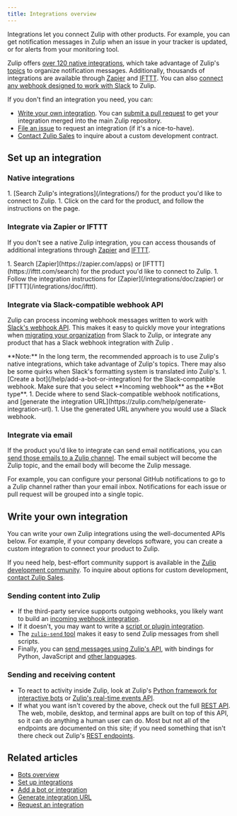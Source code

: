 ```yaml
---
title: Integrations overview
---
```




Integrations let you connect Zulip with other products. For example, you can get
notification messages in Zulip when an issue in your tracker is updated, or for
alerts from your monitoring tool.

Zulip offers [over 120 native integrations](/integrations/), which take
advantage of Zulip's [topics](/help/introduction-to-topics) to organize
notification messages. Additionally, thousands of integrations are available
through [Zapier](https://zapier.com/apps) and [IFTTT](https://ifttt.com/search).
You can also [connect any webhook designed to work with
Slack](/integrations/doc/slack_incoming) to Zulip.

If you don't find an integration you need, you can:

* [Write your own integration](#write-your-own-integration). You can [submit a
  pull
  request](https://zulip.readthedocs.io/en/latest/contributing/reviewable-prs.html)
  to get your integration merged into the main Zulip repository.
* [File an issue](https://github.com/zulip/zulip/issues/new/choose) to request
  an integration (if it's a nice-to-have).
* [Contact Zulip Sales](mailto:sales@zulip.com) to inquire about a custom
  development contract.

## Set up an integration

### Native integrations

<Steps>
  1. [Search Zulip's integrations](/integrations/) for the product you'd like to
     connect to Zulip.
  1. Click on the card for the product, and follow the instructions on the page.
</Steps>

### Integrate via Zapier or IFTTT

If you don't see a native Zulip integration, you can access thousands of
additional integrations through [Zapier](https://zapier.com/apps) and
[IFTTT](https://ifttt.com/search).

<Steps>
  1. Search [Zapier](https://zapier.com/apps) or [IFTTT](https://ifttt.com/search)
     for the product you'd like to connect to Zulip.
  1. Follow the integration instructions for [Zapier](/integrations/doc/zapier) or
     [IFTTT](/integrations/doc/ifttt).
</Steps>

### Integrate via Slack-compatible webhook API

Zulip can process incoming webhook messages written to work with [Slack's
webhook API](https://api.slack.com/messaging/webhooks). This makes it easy to
quickly move your integrations when [migrating your
organization](/help/import-from-slack) from Slack to Zulip, or integrate any
product that has a Slack webhook integration with Zulip .

<ZulipNote>
  **Note:** In the long term, the recommended approach is to use
  Zulip's native integrations, which take advantage of Zulip's topics.
  There may also be some quirks when Slack's formatting system is
  translated into Zulip's.
</ZulipNote>

<Steps>
  1. [Create a bot](/help/add-a-bot-or-integration) for the Slack-compatible
     webhook. Make sure that you select **Incoming webhook** as the **Bot type**.
  1. Decide where to send Slack-compatible webhook notifications, and [generate
     the integration URL](https://zulip.com/help/generate-integration-url).
  1. Use the generated URL anywhere you would use a Slack webhook.
</Steps>

### Integrate via email

If the product you'd like to integrate can send email notifications, you can
[send those emails to a Zulip channel](/help/message-a-channel-by-email). The
email subject will become the Zulip topic, and the email body will become the
Zulip message.

For example, you can configure your personal GitHub notifications to go to a
Zulip channel rather than your email inbox. Notifications for each issue or pull
request will be grouped into a single topic.

## Write your own integration

You can write your own Zulip integrations using the well-documented APIs below.
For example, if your company develops software, you can create a custom
integration to connect your product to Zulip.

If you need help, best-effort community support is available in the [Zulip
development community](https://zulip.com/development-community/). To inquire
about options for custom development, [contact Zulip
Sales](mailto:sales@zulip.com).

### Sending content into Zulip

* If the third-party service supports outgoing webhooks, you likely want to
  build an [incoming webhook integration](/api/incoming-webhooks-overview).
* If it doesn't, you may want to write a
  [script or plugin integration](/api/non-webhook-integrations).
* The [`zulip-send` tool](/api/send-message) makes it easy to send Zulip
  messages from shell scripts.
* Finally, you can
  [send messages using Zulip's API](/api/send-message), with bindings for
  Python, JavaScript and [other languages](/api/client-libraries).

### Sending and receiving content

* To react to activity inside Zulip, look at Zulip's
  [Python framework for interactive bots](/api/running-bots) or
  [Zulip's real-time events API](/api/get-events).
* If what you want isn't covered by the above, check out the full
  [REST API](/api/rest). The web, mobile, desktop, and terminal apps are
  built on top of this API, so it can do anything a human user can do. Most
  but not all of the endpoints are documented on this site; if you need
  something that isn't there check out Zulip's
  [REST endpoints](https://github.com/zulip/zulip/blob/main/zproject/urls.py).

## Related articles

* [Bots overview](/help/bots-overview)
* [Set up integrations](/help/set-up-integrations)
* [Add a bot or integration](/help/add-a-bot-or-integration)
* [Generate integration URL](/help/generate-integration-url)
* [Request an integration](/help/request-an-integration)
